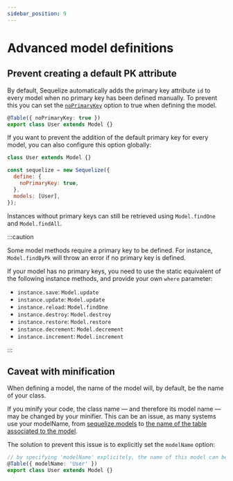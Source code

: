 ```yaml
---
sidebar_position: 9
---
```


# Advanced model definitions

## Prevent creating a default PK attribute

By default, Sequelize automatically adds the primary key attribute `id` to every model when no primary key has been defined manually.
To prevent this you can set the [`noPrimaryKey`](pathname:///api/v7/interfaces/_sequelize_core.index.ModelOptions.html#noPrimaryKey) option to true when defining the model.

```typescript
@Table({ noPrimaryKey: true })
export class User extends Model {}
```

If you want to prevent the addition of the default primary key for every model, you can also configure this option globally:

```js
class User extends Model {}

const sequelize = new Sequelize({
  define: {
    noPrimaryKey: true,
  },
  models: [User],
});
```

Instances without primary keys can still be retrieved using `Model.findOne` and `Model.findAll`.

:::caution

Some model methods require a primary key to be defined. For instance, `Model.findByPk` will throw an error if no primary key is defined.

If your model has no primary keys, you need to use the static equivalent of the following instance methods, and provide your own `where` parameter:

- `instance.save`: `Model.update`
- `instance.update`: `Model.update`
- `instance.reload`: `Model.findOne`
- `instance.destroy`: `Model.destroy`
- `instance.restore`: `Model.restore`
- `instance.decrement`: `Model.decrement`
- `instance.increment`: `Model.increment`

:::

## Caveat with minification

When defining a model, the name of the model will, by default, be the name of your class.

If you minify your code, the class name — and therefore its model name — may be changed by your minifier.
This can be an issue, as many systems use your modelName, from [sequelize.models](pathname:///api/v7/classes/_sequelize_core.index.Sequelize.html#models)
to [the name of the table associated to the model](./naming-strategies.mdx).

The solution to prevent this issue is to explicitly set the `modelName` option:

```typescript
// by specifying 'modelName' explicitely, the name of this model can be safely minified.
@Table({ modelName: 'User' })
export class User extends Model {}
```
